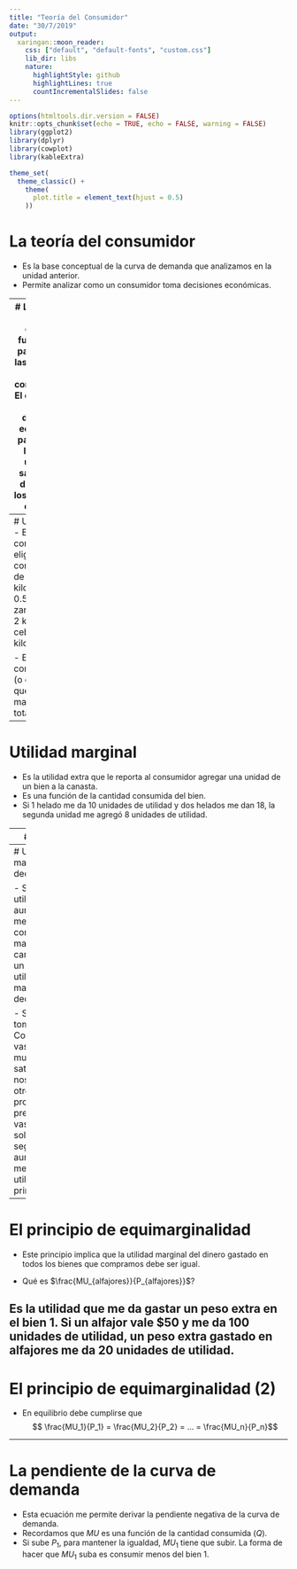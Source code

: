 ```yaml
---
title: "Teoría del Consumidor"
date: "30/7/2019"
output:
  xaringan::moon_reader:
    css: ["default", "default-fonts", "custom.css"]
    lib_dir: libs
    nature:
      highlightStyle: github
      highlightLines: true
      countIncrementalSlides: false
---
```


<style>

.center2 {
  margin: 0;
  position: absolute;
  top: 50%;
  left: 50%;
  -ms-transform: translate(-50%, -50%);
  transform: translate(-50%, -50%);
}

</style>

```r
options(htmltools.dir.version = FALSE)
knitr::opts_chunk$set(echo = TRUE, echo = FALSE, warning = FALSE)
library(ggplot2)
library(dplyr)
library(cowplot)
library(kableExtra)

theme_set(
  theme_classic() + 
    theme(
      plot.title = element_text(hjust = 0.5)
    ))


```

# La teoría del consumidor

- Es la base conceptual de la curva de demanda que analizamos en la unidad anterior.
- Permite analizar como un consumidor toma decisiones económicas.


---
# La utilidad
- Es un concepto fundamental para analizar las decisiones del consumidor.
- El consumidor toma decisiones económicas para obtener la máxima utilidad, o satisfacción derivada de los bienes que consume.

---
# Utilidad total
- El consumidor elige entre combinaciones de bienes:
  - 1 kilo de papas y 0.5 de zanahorias.
  - 2 kilos de cebollas y 0.5 kilos de papas.
  
- Elige la combinación (o canasta) que le reporta mayor utilidad total.

---
# Utilidad marginal

- Es la utilidad extra que le reporta al consumidor agregar una unidad de un bien a la canasta.
- Es una función de la cantidad consumida del bien.
- Si 1 helado me da 10 unidades de utilidad y dos helados me dan 18, la segunda unidad me agregó 8 unidades de utilidad.

---
# Ejemplo

| Cantidad  | Utilidad Total  | Utilidad Marginal   |
|-----------|-----------------|---------------------|
|     0     |   0             | -                    |
|     1     |   4             |   4                   |
|     2     |   7             |   3                  |
|     3     |   9             |   2                  |
|     4     |   10            |   1                  |
|     5     |   10            |   0                  |

La utilidad total es la suma de las utilidades marginales de las unidades consumidas.

---
# Utilidad marginal decreciente

- Si bien la utilidad total aumenta a medida que consumimos mayores cantidades de un bien, la utilidad marginal decrece.

- Si no tomamos Coca Cola, el primer vaso nos da mucha satisfacción. Si nos ofrecen otro vaso, probablemente prefiramos dos vasos a uno solo, pero el segundo vaso aumenta menos mi utilidad que el primero.
---

# El principio de equimarginalidad

- Este principio implica que la utilidad marginal del dinero gastado en todos los bienes que compramos debe ser igual.

- Qué es $\frac{MU_{alfajores}}{P_{alfajores}}$?

Es la utilidad que me da gastar un peso extra en el bien 1. Si un alfajor vale $50 y me da 100 unidades de utilidad, un peso extra gastado en alfajores me da 20 unidades de utilidad.
---

# El principio de equimarginalidad (2)

- En equilibrio debe cumplirse que 
$$ \frac{MU_1}{P_1} = \frac{MU_2}{P_2} = ... = \frac{MU_n}{P_n}$$

---
# La pendiente de la curva de demanda

- Esta ecuación me permite derivar la pendiente negativa de la curva de demanda.
- Recordamos que $MU$ es una función de la cantidad consumida $(Q)$.
- Si sube $P_1$, para mantener la igualdad, $MU_{1}$ tiene que subir. La forma de hacer que $MU_{1}$ suba es consumir menos del bien 1.